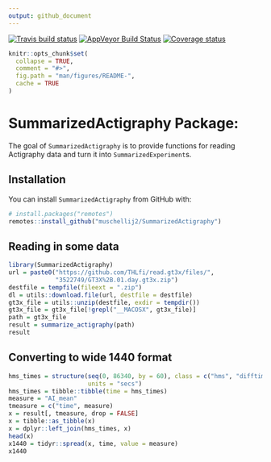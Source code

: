 ```yaml
---
output: github_document
---
```


[![Travis build status](https://travis-ci.com/muschellij2/SummarizedActigraphy.svg?branch=master)](https://travis-ci.com/muschellij2/SummarizedActigraphy)
[![AppVeyor Build Status](https://ci.appveyor.com/api/projects/status/github/muschellij2/SummarizedActigraphy?branch=master&svg=true)](https://ci.appveyor.com/project/muschellij2/SummarizedActigraphy)
[![Coverage status](https://codecov.io/gh/muschellij2/SummarizedActigraphy/branch/master/graph/badge.svg)](https://codecov.io/gh/muschellij2/SummarizedActigraphy)
<!-- README.md is generated from README.Rmd. Please edit that file -->

```r
knitr::opts_chunk$set(
  collapse = TRUE,
  comment = "#>",
  fig.path = "man/figures/README-",
  cache = TRUE
)
```

# SummarizedActigraphy Package: 
The goal of `SummarizedActigraphy` is to provide functions for reading Actigraphy data and turn it into `SummarizedExperiment`s.

## Installation

You can install `SummarizedActigraphy` from GitHub with:

```r
# install.packages("remotes")
remotes::install_github("muschellij2/SummarizedActigraphy")
```

## Reading in some data

```r
library(SummarizedActigraphy)
url = paste0("https://github.com/THLfi/read.gt3x/files/",
             "3522749/GT3X%2B.01.day.gt3x.zip")
destfile = tempfile(fileext = ".zip")
dl = utils::download.file(url, destfile = destfile)
gt3x_file = utils::unzip(destfile, exdir = tempdir())
gt3x_file = gt3x_file[!grepl("__MACOSX", gt3x_file)]
path = gt3x_file
result = summarize_actigraphy(path)
result
```

## Converting to wide 1440 format

```r
hms_times = structure(seq(0, 86340, by = 60), class = c("hms", "difftime"),
                      units = "secs")
hms_times = tibble::tibble(time = hms_times)
measure = "AI_mean"
tmeasure = c("time", measure)
x = result[, tmeasure, drop = FALSE]
x = tibble::as_tibble(x)
x = dplyr::left_join(hms_times, x)
head(x)
x1440 = tidyr::spread(x, time, value = measure)
x1440
```
